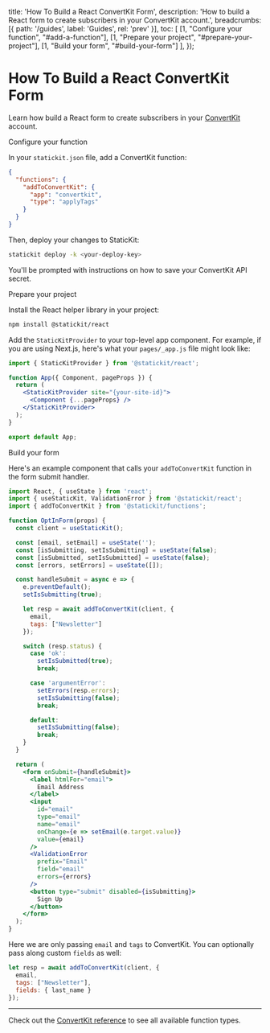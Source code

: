
  title: 'How To Build a React ConvertKit Form',
  description: 'How to build a React form to create subscribers in your ConvertKit account.',
  breadcrumbs: [{
    path: '/guides',
    label: 'Guides',
    rel: 'prev'
  }],
  toc: [
    [1, "Configure your function", "#add-a-function"],
    [1, "Prepare your project", "#prepare-your-project"],
    [1, "Build your form", "#build-your-form"]
  ],
});

# How To Build a React ConvertKit Form

<p className="text-lg">
  Learn how build a React form to create subscribers in your <a href="https://convertkit.com/">ConvertKit</a> account.
</p>

<StepHeading step="1" id="add-a-function">Configure your function</StepHeading>

In your `statickit.json` file, add a ConvertKit function:

```json
{
  "functions": {
    "addToConvertKit": {
      "app": "convertkit",
      "type": "applyTags"
    }
  }
}
```

Then, deploy your changes to StaticKit:

```bash
statickit deploy -k <your-deploy-key>
```

You'll be prompted with instructions on how to save your ConvertKit API secret.

<StepHeading step="2" id="prepare-your-project">Prepare your project</StepHeading>

Install the React helper library in your project:

```bash
npm install @statickit/react
```

Add the `StaticKitProvider` to your top-level app component. For example, if you are using Next.js, here's what your `pages/_app.js` file might look like:

```jsx
import { StaticKitProvider } from '@statickit/react';

function App({ Component, pageProps }) {
  return (
    <StaticKitProvider site="{your-site-id}">
      <Component {...pageProps} />
    </StaticKitProvider>
  );
}

export default App;
```

<StepHeading step="3" id="build-your-form">Build your form</StepHeading>

Here's an example component that calls your `addToConvertKit` function in the form submit handler.

```jsx
import React, { useState } from 'react';
import { useStaticKit, ValidationError } from '@statickit/react';
import { addToConvertKit } from '@statickit/functions';

function OptInForm(props) {
  const client = useStaticKit();

  const [email, setEmail] = useState('');
  const [isSubmitting, setIsSubmitting] = useState(false);
  const [isSubmitted, setIsSubmitted] = useState(false);
  const [errors, setErrors] = useState([]);

  const handleSubmit = async e => {
    e.preventDefault();
    setIsSubmitting(true);

    let resp = await addToConvertKit(client, { 
      email, 
      tags: ["Newsletter"]
    });

    switch (resp.status) {
      case 'ok':
        setIsSubmitted(true);
        break;

      case 'argumentError':
        setErrors(resp.errors);
        setIsSubmitting(false);
        break;

      default:
        setIsSubmitting(false);
        break;
    }
  }

  return (
    <form onSubmit={handleSubmit}>
      <label htmlFor="email">
        Email Address
      </label>
      <input
        id="email"
        type="email" 
        name="email" 
        onChange={e => setEmail(e.target.value)}
        value={email}
      />
      <ValidationError 
        prefix="Email" 
        field="email"
        errors={errors} 
      />
      <button type="submit" disabled={isSubmitting}>
        Sign Up
      </button>
    </form>
  );
}
```

Here we are only passing `email` and `tags` to ConvertKit. You can optionally pass along custom `fields` as well:

```js
let resp = await addToConvertKit(client, { 
  email,
  tags: ["Newsletter"],
  fields: { last_name }
});
```

---

Check out the [ConvertKit reference](/docs/functions/convertkit) to see all available function types.
